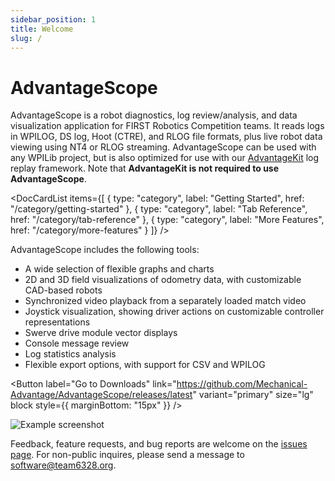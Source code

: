```yaml
---
sidebar_position: 1
title: Welcome
slug: /
---
```


# AdvantageScope


AdvantageScope is a robot diagnostics, log review/analysis, and data visualization application for FIRST Robotics Competition teams. It reads logs in WPILOG, DS log, Hoot (CTRE), and RLOG file formats, plus live robot data viewing using NT4 or RLOG streaming. AdvantageScope can be used with any WPILib project, but is also optimized for use with our [AdvantageKit](https://github.com/Mechanical-Advantage/AdvantageKit) log replay framework. Note that **AdvantageKit is not required to use AdvantageScope**.

<DocCardList
  items={[
    {
      type: "category",
      label: "Getting Started",
      href: "/category/getting-started"
    },
    {
      type: "category",
      label: "Tab Reference",
      href: "/category/tab-reference"
    },
    {
      type: "category",
      label: "More Features",
      href: "/category/more-features"
    }
  ]}
/>

AdvantageScope includes the following tools:

- A wide selection of flexible graphs and charts
- 2D and 3D field visualizations of odometry data, with customizable CAD-based robots
- Synchronized video playback from a separately loaded match video
- Joystick visualization, showing driver actions on customizable controller representations
- Swerve drive module vector displays
- Console message review
- Log statistics analysis
- Flexible export options, with support for CSV and WPILOG

<Button
  label="Go to Downloads"
  link="https://github.com/Mechanical-Advantage/AdvantageScope/releases/latest"
  variant="primary"
  size="lg"
  block
  style={{ marginBottom: "15px" }}
/>

![Example screenshot](./img/screenshot-light.png)

Feedback, feature requests, and bug reports are welcome on the [issues page](https://github.com/Mechanical-Advantage/AdvantageScope/issues). For non-public inquires, please send a message to software@team6328.org.
